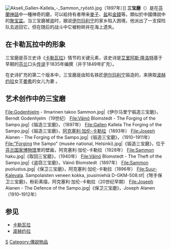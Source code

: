 {{Unreferenced |time=2011-10-28T02:41:30+00:00 }}
{{Expand |time=2011-10-28T02:41:30+00:00 }}
[[File:Akseli_Gallen-Kallela_-_Sammon_ryöstö.jpg|thumb]]（1897年）]]
'''三宝磨'''（{{lang-fi|Sampo}}）是在[[芬蘭神話|芬蘭神話]]中一種神奇的磨，可以給持有者帶来[[麥|麥子]]、[[食盐|盐]]和[[金錢|金錢]]等。類似於中國傳說中的[[聚宝盆|聚宝盆]]。当三宝磨被盗时，据说[[伊尔玛利宁|伊尔玛利宁]]的家乡陷入困境，他派出了一支探险队去追回它，但在随后的战斗中它被粉碎并在海上遗失。

==在卡勒瓦拉中的形象==
三宝磨是芬兰史诗《[[卡勒瓦拉|卡勒瓦拉]]》情节的关键元素，该史诗是[[艾里阿斯·隆洛特|艾里阿斯·隆洛特]]基于早期的[[芬兰|芬兰]]口头[[传说|传说]]于1835年编撰（并于1849年扩充）。

在史诗扩充的第二个版本中，三宝磨是由知名铁匠[[伊尔玛利宁|伊尔玛利宁]]锻造的，来换取[[波赫约拉|波赫约拉]]女王[[娄希|娄希]]的女儿为妻
。

== 艺术创作中的三宝磨 ==
<gallery mode="packed" heights="130px">
File:Godenhjelm - Ilmarinen takoo Sammon.jpg|《伊尔马里宁锻造三宝磨》，Berndt Godenhjelm（19世纪）
File:Väinö Blomstedt - The Forging of the Sampo.jpg|《锻造三宝磨》，{{ill|Väinö Blomstedt|fi}}（1897年）
File:Gallen Kallela The Forging of the Sampo.jpg|《锻造三宝磨》，[[阿克塞利·加伦-卡勒拉|阿克塞利·加伦-卡勒拉]]（1893年）
File:Joseph Alanen - The Forging of the Sampo.jpg|《锻造三宝磨》，{{ill|Joseph Alanen|fi}}（1910–1911年）
File:"Forging the Sampo" (musée national, Helsinki).jpg|《锻造三宝磨》，位于[[芬兰国家博物馆|芬兰国家博物馆]]里的壁画，阿克塞利·加伦-卡勒拉（1928年）
File:Sammon haku.jpg|《取回三宝磨》，{{ill|Veikko Aaltona|fi}}（1940年）
File:Väinö Blomstedt - The Theft of the Sampo.jpg|《盗窃三宝磨》，Väinö Blomstedt（1897年）
File:Sammon puolustus.jpg|《保卫三宝磨》，阿克塞利·加伦-卡勒拉（1896年）
File:Suur-Kalevala. Sampolaisten veneen kokka, jousimiehiä D-GKM-508.tif|《弩手保卫三宝磨》，粉彩素描，阿克塞利·加伦-卡勒拉（20世纪早期）
File:Joseph Alanen - The Defence of the Sampo.jpg|《保卫三宝磨》，Joseph Alanen（1910–1912年）
</gallery>

== 参见 ==
*[[卡勒瓦拉|卡勒瓦拉]]
*[[波赫约拉|波赫约拉]]

{{神话小作品}}

[[Category:芬蘭神话|S]]
[[Category:傳說物品|Category:傳說物品]]